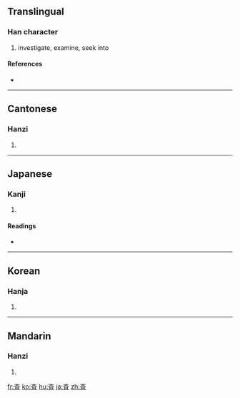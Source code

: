 {{also|查}}
==Translingual==

===Han character===
{{Han char|rn=75|rad=木|as=05|sn=9|four=|canj=木月一 (DBM)}}

# investigate, examine, seek into

====References====
* {{Han ref|kx=0521.121|dkj=14643|hdz=21181.071|uh=67FB|ud=26619}}

----

==Cantonese==

===Hanzi===
{{yue-hanzi|jyut=|y=cha4}}

# {{defn|Cantonese}}

----

==Japanese==

===Kanji===
{{ja-kanji|grade=5|rs=木05}}

# {{defn|Japanese}}

====Readings====
* {{ja-readings|on=[[さ]] (sa)|kun=[[しらべる]] (shiraberu)}}

----

==Korean==

===Hanja===
{{ko-hanja|hangeul=사|eumhun=[[사실할]] 사 (''sasirhal sa'')|rv=sa|mr=sa|y=sa}}

# {{defn|Korean}}

----

==Mandarin==

===Hanzi===
{{cmn-hanzi|pin=[[chá]] ([[cha2]])|wg=ch'a<sup>2</sup>}}

# {{defn|Mandarin}}

[[fr:査]]
[[ko:査]]
[[hu:査]]
[[ja:査]]
[[zh:査]]